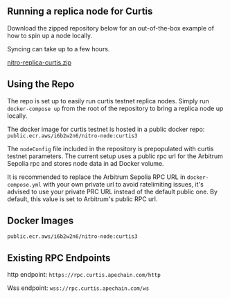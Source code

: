 
## Running a replica node for Curtis

Download the zipped repository below for an out-of-the-box example of how to spin up a node locally.

<Callout>Syncing can take up to a few hours.</Callout>

[nitro-replica-curtis.zip](https://prod-files-secure.s3.us-west-2.amazonaws.com/0f5a214e-93fb-4c1a-891b-2f2b3596ae8e/013d616a-6d08-4c08-8149-f634d549d816/nitro-replica-curtis.zip)

## Using the Repo

The repo is set up to easily run curtis testnet replica nodes. Simply run `docker-compose up` from the root of the repository to bring a replica node up locally.

The docker image for curtis testnet is hosted in a public docker repo: `public.ecr.aws/i6b2w2n6/nitro-node:curtis3`

The `nodeConfig` file included in the repository is prepopulated with curtis testnet parameters. The current setup uses a public rpc url for the Arbitrum Sepolia rpc and stores node data in ad Docker volume.

It is recommended to replace the Arbitrum Sepolia RPC URL in `docker-compose.yml` with your own private url to avoid ratelimiting issues, it's advised to use your private PRC URL instead of the default public one. By default, this value is set to Arbitrum's public RPC url.


## Docker Images

`public.ecr.aws/i6b2w2n6/nitro-node:curtis3`

## Existing RPC Endpoints

http endpoint: `https://rpc.curtis.apechain.com/http`

Wss endpoint: `wss://rpc.curtis.apechain.com/ws`

